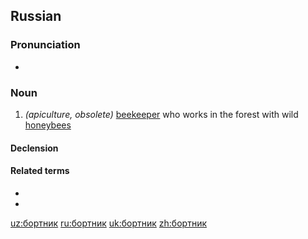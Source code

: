 ==Russian==

===Pronunciation===
* {{ru-IPA|бо́ртник}}

===Noun===
{{ru-noun|бо́ртник|m-an|бо́ртника|бо́ртники}}

# ''(apiculture, obsolete)'' [[beekeeper]] who works in the forest with wild [[honeybee]]s

====Declension====
{{ru-noun-table|бо́ртник|a=an}}

====Related terms====
* {{l|ru|борть}}
* {{l|ru|бортничество}}

[[uz:бортник]]
[[ru:бортник]]
[[uk:бортник]]
[[zh:бортник]]